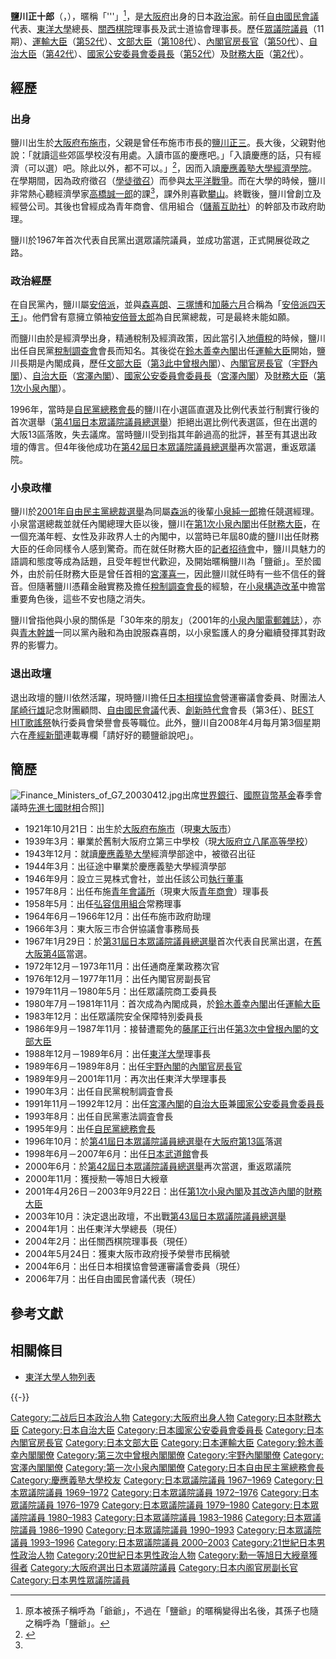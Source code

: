 {{Infobox Officeholder
|name=鹽川正十郎
|image=Masajuro Shiokawa cropped 2 Finance Ministers of G7 20030412.jpg
|caption=2003年4月12日在[[華盛頓|華盛頓]]出席[[世界銀行|世界銀行]]、[[國際貨幣基金會|國際貨幣基金會]]春季會議時的照片
|office={{JPN}}第2任[[財務大臣|財務大臣]]
|term_start=2001年4月26日
|term_end=2003年9月22日
|primeminister=[[小泉純一郎|小泉純一郎]]
|predecessor=[[宮澤喜一|宮澤喜一]]
|successor=[[谷垣禎一|谷垣禎一]]
|office1={{JPN}}第42任[[自治大臣|自治大臣]]<br/>第54任[[国家公安委員会委員長|国家公安委員会委員長]]
|term_start1=1991年11月5日
|term_end1=1992年12月12日
|primeminister1=[[宮澤喜一|宮澤喜一]]
|predecessor1={{link-ja|吹田愰|吹田あきら}}
|successor1={{link-ja|村田敬次郎|村田敬次郎}}
| office2= {{JPN}}第50任[[内閣官房長官|内閣官房長官]]
| term_start2 = 1989年6月3日
| term_end2 = 1989年8月10日
| primeminister2 = [[宇野宗佑|宇野宗佑]]
| predecessor2 = [[小淵惠三|小淵惠三]]
| successor2 = [[山下德夫|山下德夫]]
| office3= {{JPN}}第110任[[文部大臣_(日本)|文部大臣]]
| term_start3 = 1986年9月9日
| term_end3 = 1987年11月6日
| primeminister3 = [[中曾根康弘|中曾根康弘]]
| predecessor3 = {{link-ja|藤尾正行|藤尾正行}}
| successor3 = [[中島源太郎|中島源太郎]]
| office4= {{JPN}}第52任[[運輸大臣_(日本)|運輸大臣]]
| term_start4 = 1980年7月17日
| term_end4 = 1981年11月30日
| primeminister4 = [[鈴木善幸|鈴木善幸]]
| predecessor4 = {{link-ja|地崎宇三郎|地崎宇三郎 (三代)}}
| successor4 = {{link-ja|小坂德三郎|小坂徳三郎}}
|office5   = {{JPN}}[[眾議院_(日本)|眾議院]]議員
|term_start5  = 2000年6月26日
|term_end5    = 2003年10月10日
|predecessor5  = {{link-ja|西野陽|西野陽}}
|successor5    = 西野陽
|constituency5 = [[大阪府第13區|大阪府第13區]]
|term_start6  = 1967年1月30日
|term_end6    = 1996年9月27日
|predecessor6  = 
|successor6    = 選區廢除
|constituency6 = {{link-ja|大阪府第4區 (中選舉區)|大阪府第4区 (中選挙区)|大阪府第4區}}
|birth_date={{birth_date|1921|10|13}}
|birth_place={{JPN}}[[大阪府|大阪府]][[中河内郡|中河内郡]]{{link-ja|布施村|布施町}}<br/>（現[[東大阪市|東大阪市]]）
|death_date={{death_date_and_age|2015|9|19|1921|10|13|df=y}}<ref name="Jiji">[http://www.jiji.com/jc/ci?g=pol&k=2015091900207 塩川元財務相が死去] {{Webarchive|url=https://archive.is/20150919175704/http://www.jiji.com/jc/ci?g=pol&k=2015091900207 |date=2015-09-19 }} 時事通信 2015年9月19日</ref>
|death_place={{JPN}}[[大阪府|大阪府]][[大阪市|大阪市]]
|restingplace=
|restingplacecoordinates=
|nationality={{JPN}}
|party=[[自由民主黨_(日本)|自由民主黨]]
|parents=鹽川正三（父）
|relatives=鹽川二朗（弟）<br>鹽川憲史（孫）
|children=鹽川耕士（長子）
|alma_mater=[[慶應義塾大學|慶應義塾大學]]經濟學部
|awards=[[勲一等旭日大綬章|勲一等旭日大綬章]]<br />[[大阪府|大阪府]][[東大阪市|東大阪市]][[榮譽市民|榮譽市民]]
|blank2=其他職務
|data2=[[東洋大學|東洋大學]]總長<br />[[關西棋院|關西棋院]]理事長<br />{{link-ja|自由國民會議|自由社会を守る国民会議}}代表
|religion=
|signature=
|website=[http://www.toyo.ac.jp/jp/chancellor_j.html 東洋大學校長致詞]
}}

'''鹽川正十郎'''（{{lang-ja|'''塩川 正十郎'''}}，{{bd|1921年|10月13日|2015年|9月19日|catIdx=Shiokawa}}），暱稱「'''{{cn|鹽爺'''}}」<ref>原本被孫子稱呼為「爺爺」，不過在「鹽爺」的暱稱變得出名後，其孫子也隨之稱呼為「鹽爺」。</ref>，是[[大阪府|大阪府]]出身的日本[[政治家|政治家]]。前任[[自由國民會議|自由國民會議]]代表、[[東洋大學|東洋大學]]總長、[[關西棋院|關西棋院]]理事長及武士道協會理事長。歷任[[眾議院_(日本)|眾議院議員]]（11期）、[[運輸大臣|運輸大臣]]（[[鈴木善幸內閣|第52代]]）、[[文部大臣|文部大臣]]（[[第3此中曾根內閣|第108代]]）、[[內閣官房長官|內閣官房長官]]（[[宇野內閣|第50代]]）、[[自治大臣|自治大臣]]（[[宮澤內閣|第42代]]）、[[國家公安委員會委員長|國家公安委員會委員長]]（[[宮澤內閣|第52代]]）及[[財務大臣|財務大臣]]（[[第1次小泉內閣|第2代]]）。

== 經歷 ==
=== 出身 ===
鹽川出生於[[大阪府|大阪府]][[布施市|布施市]]，父親是曾任布施市市長的[[鹽川正三|鹽川正三]]。長大後，父親對他說：「就讀這些郊區學校沒有用處。入讀市區的慶應吧。」「入讀慶應的話，只有經濟（可以選）吧。除此以外，都不可以。」<ref name="keio">{{Cite web |url=http://www.econ.keio.ac.jp/interview-graduate/member02.shtml |title=慶應義塾大學經濟學院研究所經濟學研究科－畢業生訪問－鹽川正十郎 |access-date=2010-09-18 |archive-url=https://web.archive.org/web/20120117173640/http://www.econ.keio.ac.jp/interview-graduate/member02.shtml |archive-date=2012-01-17 |dead-url=yes }}</ref>，因而入讀[[慶應義塾大學|慶應義塾大學]][[經濟學院|經濟學院]]。在學期間，因為政府徵召（[[學徒徵召|學徒徵召]]）而參與[[太平洋戰爭|太平洋戰爭]]。而在大學的時候，鹽川非常熱心聽經濟學家[[高橋誠一郎|高橋誠一郎]]的課<ref name="keio" />，課外則喜歡[[登山運動|攀山]]。終戰後，鹽川曾創立及經營公司。其後也曾經成為青年商會、信用組合（[[儲蓄互助社|儲蓄互助社]]）的幹部及市政府助理。

鹽川於1967年首次代表自民黨出選眾議院議員，並成功當選，正式開展從政之路。

=== 政治經歷 ===
在自民黨內，鹽川屬[[安倍派|安倍派]]，並與[[森喜朗|森喜朗]]、[[三塚博|三塚博]]和[[加藤六月|加藤六月]]合稱為「[[安倍派四天王|安倍派四天王]]」。他們曾有意擁立領袖[[安倍晉太郎|安倍晉太郎]]為自民黨總裁，可是最終未能如願。

而鹽川由於是經濟學出身，精通稅制及經濟政策，因此當引入[[地價稅|地價稅]]的時候，鹽川出任自民黨[[稅制調查會|稅制調查會]]會長而知名。其後從在[[鈴木善幸內閣|鈴木善幸內閣]]出任[[運輸大臣|運輸大臣]]開始，鹽川長期是內閣成員，歷任[[文部大臣|文部大臣]]（[[第3此中曾根內閣|第3此中曾根內閣]]）、[[內閣官房長官|內閣官房長官]]（[[宇野內閣|宇野內閣]]）、[[自治大臣|自治大臣]]（[[宮澤內閣|宮澤內閣]]）、[[國家公安委員會委員長|國家公安委員會委員長]]（[[宮澤內閣|宮澤內閣]]）及[[財務大臣|財務大臣]]（[[第1次小泉內閣|第1次小泉內閣]]）。

1996年，當時是[[自民黨總務會長|自民黨總務會長]]的鹽川在小選區直選及比例代表並行制實行後的首次選舉（[[第41屆日本眾議院議員總選舉|第41屆日本眾議院議員總選舉]]）拒絕出選比例代表選區，但在出選的大阪13區落敗，失去議席。當時鹽川受到指其年齡過高的批評，甚至有其退出政壇的傳言。但4年後他成功在[[第42屆日本眾議院議員總選舉|第42屆日本眾議院議員總選舉]]再次當選，重返眾議院。

=== 小泉政權 ===
鹽川於[[2001年自由民主黨總裁選舉|2001年自由民主黨總裁選舉]]為同屬[[清和政策研究會|森派]]的後輩[[小泉純一郎|小泉純一郎]]擔任競選經理。小泉當選總裁並就任內閣總理大臣以後，鹽川在[[第1次小泉內閣|第1次小泉內閣]]出任[[財務大臣|財務大臣]]，在一個充滿年輕、女性及非政界人士的內閣中，以當時已年屆80歲的鹽川出任財務大臣的任命同樣令人感到驚奇。而在就任財務大臣的[[記者招待會|記者招待會]]中，鹽川具魅力的語調和態度等成為話題，且受年輕世代歡迎，及開始暱稱鹽川為「鹽爺」。至於國外，由於前任財務大臣是曾任首相的[[宮澤喜一|宮澤喜一]]，因此鹽川就任時有一些不信任的聲音。但隨著鹽川憑藉金融實務及擔任[[稅制調查會|稅制調查會長]]的經驗，在[[小泉構造改革|小泉構造改革]]中擔當重要角色後，這些不安也隨之消失。

鹽川曾指他與小泉的關係是「30年來的朋友」（2001年的[[小泉內閣電郵雜誌|小泉內閣電郵雜誌]]），亦與[[青木幹雄|青木幹雄]]一同以黨內融和為由說服森喜朗，以小泉監護人的身分繼續發揮其對政界的影響力。

=== 退出政壇 ===
退出政壇的鹽川依然活躍，現時鹽川擔任[[日本相撲協會|日本相撲協會]]營運審議會委員、財團法人[[尾崎行雄|尾崎行雄]]記念財團顧問、[[自由國民會議|自由國民會議]]代表、[[創新時代會|創新時代會]]會長（第3任）、[[BEST_HIT歌謠祭|BEST HIT歌謠祭]]執行委員會榮譽會長等職位。此外，鹽川自2008年4月每月第3個星期六在[[產經新聞|產經新聞]]連載專欄「請好好的聽鹽爺說吧」。

== 簡歷 ==
[[File:Finance_Ministers_of_G7_20030412.jpg|thumb]]出席[[世界銀行|世界銀行]]、[[國際貨幣基金|國際貨幣基金]]春季會議時[[G7|先進七國]][[財政大臣|財相]]合照]]
* 1921年10月21日：出生於[[大阪府|大阪府]][[布施市|布施市]]（現[[東大阪市|東大阪市]]）
* 1939年3月：畢業於舊制大阪府立第三中學校（現[[大阪府立八尾高等學校|大阪府立八尾高等學校]]）
* 1943年12月：就讀[[慶應義塾大學|慶應義塾大學]]經濟學部途中，被徵召出征
* 1944年3月：出征途中畢業於慶應義塾大學經濟學部
* 1946年9月：設立三晃株式會社，並出任該公司[[執行董事|執行董事]]
* 1957年8月：出任布施[[青年會議所|青年會議所]]（現東大阪[[國際青年商會|青年商會]]）理事長
* 1958年5月：出任[[希望信用組合|弘容信用組合]]常務理事
* 1964年6月－1966年12月：出任布施市政府助理
* 1966年3月：東大阪三市合併協議會事務局長
* 1967年1月29日：於[[第31屆日本眾議院議員總選舉|第31屆日本眾議院議員總選舉]]首次代表自民黨出選，在[[大阪府第4區_(中選舉區)|舊大阪第4區]]當選。
* 1972年12月－1973年11月：出任通商産業政務次官
* 1976年12月－1977年11月：出任內閣官房副長官
* 1979年11月－1980年5月：出任眾議院商工委員長
* 1980年7月－1981年11月：首次成為內閣成員，於[[鈴木善幸內閣|鈴木善幸內閣]]出任[[運輸大臣|運輸大臣]]
* 1983年12月：出任眾議院安全保障特別委員長
* 1986年9月－1987年11月：接替遭罷免的[[藤尾正行|藤尾正行]]出任[[第3次中曾根內閣|第3次中曾根內閣]]的[[文部大臣|文部大臣]]
* 1988年12月－1989年6月：出任[[東洋大學|東洋大學]]理事長
* 1989年6月－1989年8月：出任[[宇野內閣|宇野內閣]]的[[內閣官房長官|內閣官房長官]]
* 1989年9月－2001年11月：再次出任東洋大學理事長
* 1990年3月：出任自民黨稅制調査會長
* 1991年11月－1992年12月：出任[[宮澤內閣|宮澤內閣]]的[[自治大臣|自治大臣]]兼[[國家公安委員會委員長|國家公安委員會委員長]]
* 1993年8月：出任自民黨憲法調査會長
* 1995年9月：出任[[自民黨總務會長|自民黨總務會長]]
* 1996年10月：於[[第41屆日本眾議院議員總選舉|第41屆日本眾議院議員總選舉]]在[[大阪府第13區|大阪府第13區]]落選
* 1998年6月－2007年6月：出任[[日本武道館|日本武道館]]會長
* 2000年6月：於[[第42屆日本眾議院議員總選舉|第42屆日本眾議院議員總選舉]]再次當選，重返眾議院
* 2000年11月：獲授勲一等旭日大綬章
* 2001年4月26日－2003年9月22日：出任[[第1次小泉內閣|第1次小泉內閣]]及[[第1次小泉内閣第1次改造内閣|其改造內閣]]的[[財務大臣|財務大臣]]
* 2003年10月：決定退出政壇，不出戰[[第43屆日本眾議院議員總選舉|第43屆日本眾議院議員總選舉]]
* 2004年1月：出任東洋大學總長（現任）
* 2004年2月：出任關西棋院理事長（現任）
* 2004年5月24日：獲東大阪市政府授予榮譽市民稱號
* 2004年6月：出任日本相撲協會營運審議會委員（現任）
* 2006年7月：出任自由國民會議代表（現任）

== 參考文獻 ==
{{reflist}}

== 相關條目 ==
{{Commonscat|Masajuro Shiokawa}}
* [[東洋大學人物列表|東洋大學人物列表]]

{{-}}
{{start box}}
{{s-off}}
{{succession box 
| title  = {{Flagicon|日本}} [[財務大臣|財務大臣]]
| before = [[宮澤喜一|宮澤喜一]]
| years  = 第2代：2001年－2003年
| after  = [[谷垣禎一|谷垣禎一]]
}}
{{succession box 
| title  = {{Flagicon|日本}} [[自治大臣|自治大臣]]
| before = [[吹田愰|吹田愰]]
| years  = 第42代：1991年－1992年
| after  = [[村田敬次郎|村田敬次郎]]
}}
{{succession box 
| title  = {{Flagicon|日本}} [[國家公安委員會委員長|國家公安委員會委員長]]
| before = [[吹田愰|吹田愰]]
| years  = 第52代：1991年－1992年
| after  = [[村田敬次郎|村田敬次郎]]
}}
{{succession box 
| title  = {{Flagicon|日本}} [[內閣官房長官|內閣官房長官]]
| before = [[小淵惠三|小淵惠三]]
| years  = 第50代：1989年
| after  = [[山下德夫|山下德夫]]
}}
{{succession box 
| title  = {{Flagicon|日本}} [[文部大臣|文部大臣]]
| before = [[藤尾正行|藤尾正行]]
| years  = 第108代：1986年－1987年
| after  = [[中島源太郎|中島源太郎]]
}}
{{succession box 
| title  = {{Flagicon|日本}} [[運輸大臣|運輸大臣]]
| before = [[地崎宇三郎_(三代)|地崎宇三郎]]
| years  = 第52代：1980年－1981年
| after  = [[小坂德三郎|小坂德三郎]]
}}
{{succession box 
| title  = {{Flagicon|日本}} [[內閣官房副長官|內閣官房副長官]]（政務担当）
| before = [[鯨岡兵輔|鯨岡兵輔]]
| years  = 1976年－1977年
| after  = [[森喜朗|森喜朗]]
}}
{{s-ppo}}
{{succession box 
| title  = [[自由民主黨總務會|自由民主黨總務會長]]
| before = [[武藤嘉文|武藤嘉文]]
| years  = 第37代 : 1995年－1996年
| after  = [[森喜朗|森喜朗]]
}}
{{s-aca}}
{{succession box 
| title  = [[東洋大學|東洋大學理事長]]
| before = 田中榮次
| years  = 第23-27代：1988年－2000年
| after  = [[菅野卓雄|菅野卓雄]]
}}
{{s-other}}
{{succession box 
| title  = [[自由國民會議|自由國民會議代表]]
| before = [[細田吉藏|細田吉藏]]
| years  = 第3代：2007年－
| after  = 現任
}}
{{end box}}

{{財務大臣}}
{{總務大臣}}
{{國家公安委員會委員長}}
{{內閣官房長官}}
{{文部科學大臣}}
{{國土交通大臣}}
{{鈴木善幸內閣}}
{{第三次中曾根內閣}}
{{宇野內閣}}
{{宮澤內閣}}
{{第一次小泉內閣}}
{{自民總務會長}}

{{Authority control}}
{{DEFAULTSORT:Shiokawa Masajuro}}
[[Category:二战后日本政治人物|Category:二战后日本政治人物]]
[[Category:大阪府出身人物|Category:大阪府出身人物]]
[[Category:日本財務大臣|Category:日本財務大臣]]
[[Category:日本自治大臣|Category:日本自治大臣]]
[[Category:日本國家公安委員會委員長|Category:日本國家公安委員會委員長]]
[[Category:日本內閣官房長官|Category:日本內閣官房長官]]
[[Category:日本文部大臣|Category:日本文部大臣]]
[[Category:日本運輸大臣|Category:日本運輸大臣]]
[[Category:鈴木善幸內閣閣僚|Category:鈴木善幸內閣閣僚]]
[[Category:第三次中曾根內閣閣僚|Category:第三次中曾根內閣閣僚]]
[[Category:宇野內閣閣僚|Category:宇野內閣閣僚]]
[[Category:宮澤內閣閣僚|Category:宮澤內閣閣僚]]
[[Category:第一次小泉內閣閣僚|Category:第一次小泉內閣閣僚]]
[[Category:日本自由民主黨總務會長|Category:日本自由民主黨總務會長]]
[[Category:慶應義塾大學校友|Category:慶應義塾大學校友]]
[[Category:日本眾議院議員_1967–1969|Category:日本眾議院議員 1967–1969]]
[[Category:日本眾議院議員_1969–1972|Category:日本眾議院議員 1969–1972]]
[[Category:日本眾議院議員_1972–1976|Category:日本眾議院議員 1972–1976]]
[[Category:日本眾議院議員_1976–1979|Category:日本眾議院議員 1976–1979]]
[[Category:日本眾議院議員_1979–1980|Category:日本眾議院議員 1979–1980]]
[[Category:日本眾議院議員_1980–1983|Category:日本眾議院議員 1980–1983]]
[[Category:日本眾議院議員_1983–1986|Category:日本眾議院議員 1983–1986]]
[[Category:日本眾議院議員_1986–1990|Category:日本眾議院議員 1986–1990]]
[[Category:日本眾議院議員_1990–1993|Category:日本眾議院議員 1990–1993]]
[[Category:日本眾議院議員_1993–1996|Category:日本眾議院議員 1993–1996]]
[[Category:日本眾議院議員_2000–2003|Category:日本眾議院議員 2000–2003]]
[[Category:21世紀日本男性政治人物|Category:21世紀日本男性政治人物]]
[[Category:20世紀日本男性政治人物|Category:20世紀日本男性政治人物]]
[[Category:勳一等旭日大綬章獲得者|Category:勳一等旭日大綬章獲得者]]
[[Category:大阪府選出日本眾議院議員|Category:大阪府選出日本眾議院議員]]
[[Category:日本内阁官房副长官|Category:日本内阁官房副长官]]
[[Category:日本男性眾議院議員|Category:日本男性眾議院議員]]